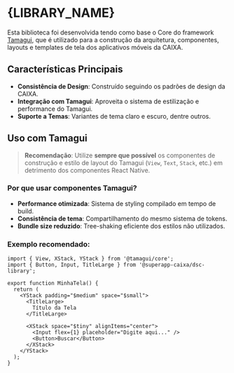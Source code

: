 
<Meta title="Introdução" />

# {LIBRARY_NAME}

Esta biblioteca foi desenvolvida tendo como base o Core do framework <a href="https://tamagui.dev/" target="_blank" rel="noopener noreferrer">Tamagui</a>, que é utilizado para a construção da arquitetura, componentes, layouts e templates de tela dos aplicativos móveis da CAIXA.

## Características Principais

- **Consistência de Design**: Construído seguindo os padrões de design da CAIXA.
- **Integração com Tamagui**: Aproveita o sistema de estilização e performance do Tamagui.
- **Suporte a Temas**: Variantes de tema claro e escuro, dentre outros.

## Uso com Tamagui

> **Recomendação**: Utilize **sempre que possível** os componentes de construção e estilo de layout do Tamagui (`View`, `Text`, `Stack`, etc.) em detrimento dos componentes React Native.

### Por que usar componentes Tamagui?

- **Performance otimizada**: Sistema de styling compilado em tempo de build.
- **Consistência de tema**: Compartilhamento do mesmo sistema de tokens.
- **Bundle size reduzido**: Tree-shaking eficiente dos estilos não utilizados.

### Exemplo recomendado:

```tsx
import { View, XStack, YStack } from '@tamagui/core';
import { Button, Input, TitleLarge } from '@superapp-caixa/dsc-library';

export function MinhaTela() {
  return (
    <YStack padding="$medium" space="$small">
      <TitleLarge>
        Título da Tela
      </TitleLarge>

      <XStack space="$tiny" alignItems="center">
        <Input flex={1} placeholder="Digite aqui..." />
        <Button>Buscar</Button>
      </XStack>
    </YStack>
  );
}
```
